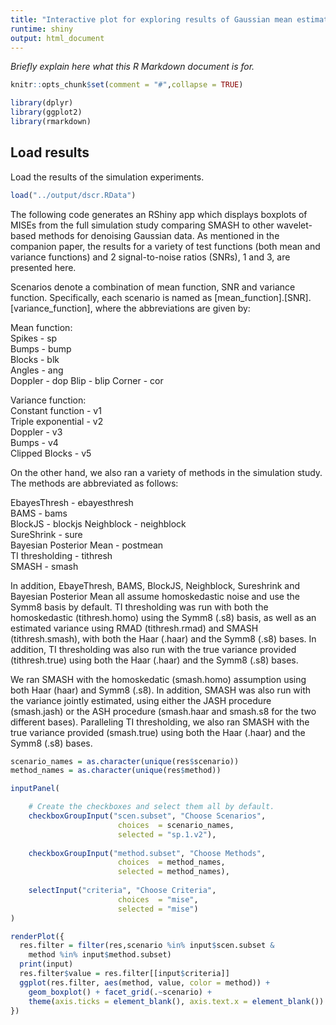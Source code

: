 ```yaml
---
title: "Interactive plot for exploring results of Gaussian mean estimation experiments"
runtime: shiny
output: html_document
---
```


*Briefly explain here what this R Markdown document is for.*

```r
knitr::opts_chunk$set(comment = "#",collapse = TRUE)
```

```r
library(dplyr)
library(ggplot2)
library(rmarkdown)
```

Load results
------------

Load the results of the simulation experiments.

```r
load("../output/dscr.RData")
```

The following code generates an RShiny app which displays boxplots of
MISEs from the full simulation study comparing SMASH to other
wavelet-based methods for denoising Gaussian data. As mentioned in the
companion paper, the results for a variety of test functions (both
mean and variance functions) and 2 signal-to-noise ratios (SNRs), 1
and 3, are presented here.

Scenarios denote a combination of mean function, SNR and variance
function. Specifically, each scenario is named as
[mean_function].[SNR].[variance_function], where the abbreviations are
given by:

Mean function:  
Spikes - sp  
Bumps - bump  
Blocks - blk  
Angles - ang  
Doppler - dop
Blip - blip
Corner - cor 

Variance function:  
Constant function - v1  
Triple exponential - v2  
Doppler - v3  
Bumps - v4  
Clipped Blocks - v5  

On the other hand, we also ran a variety of methods in the simulation
study. The methods are abbreviated as follows:

EbayesThresh - ebayesthresh  
BAMS - bams  
BlockJS - blockjs 
Neighblock - neighblock  
SureShrink - sure  
Bayesian Posterior Mean - postmean  
TI thresholding - tithresh  
SMASH - smash  

In addition, EbayeThresh, BAMS, BlockJS, Neighblock, Sureshrink and
Bayesian Posterior Mean all assume homoskedastic noise and use the
Symm8 basis by default. TI thresholding was run with both the
homoskedastic (tithresh.homo) using the Symm8 (.s8) basis, as well as
an estimated variance using RMAD (tithresh.rmad) and SMASH
(tithresh.smash), with both the Haar (.haar) and the Symm8 (.s8)
bases. In addition, TI thresholding was also run with the true
variance provided (tithresh.true) using both the Haar (.haar) and the
Symm8 (.s8) bases.

We ran SMASH with the homoskedatic (smash.homo) assumption using both
Haar (haar) and Symm8 (.s8). In addition, SMASH was also run with the
variance jointly estimated, using either the JASH procedure
(smash.jash) or the ASH procedure (smash.haar and smash.s8 for the two
different bases). Paralleling TI thresholding, we also ran SMASH with
the true variance provided (smash.true) using both the Haar (.haar)
and the Symm8 (.s8) bases.

```r
scenario_names = as.character(unique(res$scenario))
method_names = as.character(unique(res$method))

inputPanel(

    # Create the checkboxes and select them all by default.
    checkboxGroupInput("scen.subset", "Choose Scenarios", 
                        choices  = scenario_names,
                        selected = "sp.1.v2"),
    
    checkboxGroupInput("method.subset", "Choose Methods", 
                        choices  = method_names,
                        selected = method_names),
    
    selectInput("criteria", "Choose Criteria", 
                        choices  = "mise",
                        selected = "mise")
)

renderPlot({
  res.filter = filter(res,scenario %in% input$scen.subset &
    method %in% input$method.subset)
  print(input)
  res.filter$value = res.filter[[input$criteria]]
  ggplot(res.filter, aes(method, value, color = method)) +
    geom_boxplot() + facet_grid(.~scenario) + 
    theme(axis.ticks = element_blank(), axis.text.x = element_blank())
})
```
